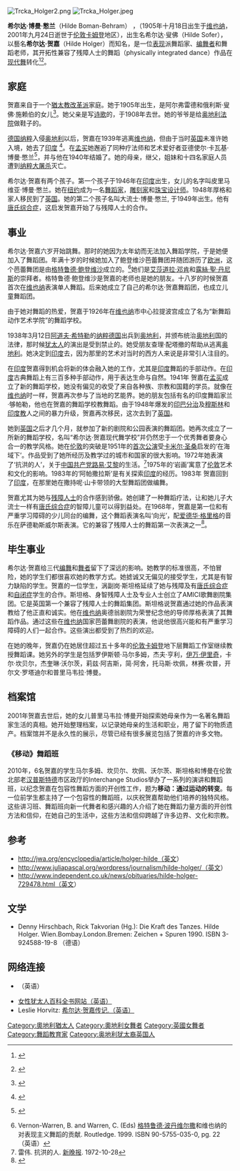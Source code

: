 [[File:Trcka_Holger2.png|thumb]]
[[File:Trcka_Holger.jpeg|thumb]]

'''希尔达·博曼·憋兰'''（Hilde Boman-Behram） ，（1905年十月18日出生于[[维也纳|维也纳]]， 2001年九月24日逝世于[[伦敦|伦敦]][[康登鎮|卡姆登]]地区），出生名希尔达·叟佛（Hilde Sofer），以藝名'''希尔达·贺嘉'''（Hilde Holger）而知名，是一位[[表现主义|表现]]派舞蹈家、[[编舞者|编舞者]]和舞蹈老师，其开拓性兼容了残障人士的舞蹈（physically integrated dance）作品在[[现代舞|现代舞]]转化<ref>{{Internetquelle | url=http://www.hildeholger.com/ | titel=希尔达·贺嘉 | titelerg=中欧表现的舞者 | hrsg=www.hildeholger.com | datum=2007 | zugriff=2012-12-18 | sprache=en }} {{Wayback|url=http://www.hildeholger.com/ |date=20061114194324 }}</ref><ref>{{Internetquelle | url=http://50yearsindance.com/category/hilde-holger/ | titel=希尔达·贺嘉 | titelerg=中欧表现的舞者 | hrsg=www.50yearsindance.com | datum=2011 | zugriff=2016-02-12 | sprache=en | offline=ja | archiv-url=https://web.archive.org/web/20160212205154/http://50yearsindance.com/category/hilde-holger/ | archiv-datum=2016-02-12 | title=存档副本 | access-date=2016-02-12 | archive-url=https://web.archive.org/web/20160212205154/http://50yearsindance.com/category/hilde-holger/ | archive-date=2016-02-12 | dead-url=yes }} {{Wayback|url=http://50yearsindance.com/category/hilde-holger/ |date=20160212205154 }}</ref>。

== 家庭 ==

贺嘉来自于一个[[猶太教改革派|猶太教改革派]]家庭。她于1905年出生，是阿尔弗雷德和俄利斯·叟佛·施赖伯的女儿<ref>{{Internetquelle | url=http://jwa.org/encyclopedia/article/holger-hilde | titel=希尔达·贺嘉 | autor=Marina Sassenberg | hrsg=女性犹太人百科全书 | zugriff=2012-12-18 | sprache=en }} {{Wayback|url=http://jwa.org/encyclopedia/article/holger-hilde |date=20100408232906 }}</ref>。她父亲是写[[诗歌|诗歌]]的，于1908年去世。她的爷爷是给[[奥地利皇帝|奥地利法院]]做鞋子的。

[[德国|德国]][[纳粹|纳粹]]入侵[[奥地利|奥地利]]以后，贺嘉在1939年逃离[[维也纳|维也纳]]，但由于当时[[英国|英国]]未准许她入境，她去了[[印度|印度]] <ref>{{Internetquelle | url=http://www.guardian.co.uk/news/2000/mar/08/guardianobituaries2 | titel=亚·波曼 | titelerg=Scientist on an unresolved search for a cancer cure | autor=Julia Pascal | hrsg=[[衛報|衛報]] | datum=2000-03-08 | zugriff=2012-12-18 | sprache=en }} {{Wayback|url=http://www.guardian.co.uk/news/2000/mar/08/guardianobituaries2 |date=20210218153408 }}</ref>。在[[孟买|孟买]]她邂逅了同种疗法师和艺术爱好者亚德使尔·卡瓦基·博曼·憋兰<ref name="sueyounghistories.com">{{Internetquelle | url=http://sueyounghistories.com/archives/2008/12/22/ardeshir-kavasji-boman-behram-1909-2000/ | titel=Ardeshir Kavasji Boman Behram 1909–2000 | hrsg=sueyounghistories.com | datum=2008-12-22 | zugriff=2012-12-18 | sprache=en }} {{Wayback|url=http://sueyounghistories.com/archives/2008/12/22/ardeshir-kavasji-boman-behram-1909-2000/ |date=20180626164219 }}</ref>，并与他在1940年结婚了。她的母亲，继父，姐妹和十四名家庭人员遭到[[纳粹大屠杀|纳粹大屠杀]]灭亡。

希尔达·贺嘉有两个孩子。第一个孩子于1946年在[[印度|印度]]出生，女儿的名字叫皮里马维亚·博曼·憋兰。她在[[纽约|纽约]]成为一名[[舞蹈家|舞蹈家]]，[[雕刻家|雕刻家]]和[[珠宝设计师|珠宝设计师]]。1948年厚格和家人移民到了[[英国|英国]]。她的第二个孩子名叫大流士·博曼·憋兰, 于1949年出生。他有[[唐氏综合症|唐氏综合症]]，这启发贺嘉开始了与残障人士的合作。

== 事业 ==

希尔达·贺嘉六岁开始跳舞。那时的她因为太年幼而无法加入舞蹈学院，于是她便加入了舞蹈团。年满十岁的时候她加入了鲍登维沙芭蕾舞团并随团游历了[[欧洲|欧洲]]，这个芭蕾舞团是由[[格特鲁德·波丹维尔撒|格特鲁德·鲍登维沙]]成立的。<ref>Vernon-Warren, B. and Warren, C. (Eds) [[格特鲁德·波丹维尔撒|格特鲁德·波丹维尔撒]]和维也纳的对表现主义舞蹈的贡献. Routledge. 1999. ISBN 90-5755-035-0, pg. 22 （英语）</ref>她们是[[艾莎道拉·邓肯|艾莎道拉·邓肯]]和[[露絲·聖·丹尼斯|露絲·聖·丹尼斯]]的崇拜者。格特鲁德·鲍登维沙是贺嘉的老师也是她的朋友。十八岁的时候贺嘉首次在[[维也纳|维也纳]]表演单人舞蹈。后来她成立了自己的希尔达·贺嘉舞蹈团，也成立儿童舞蹈团。

由于她对舞蹈的热爱，贺嘉于1926年在[[维也纳|维也纳]]市中心拉提波宫成立了名为“新舞蹈动作艺术学院”的舞蹈学校。

1938年3月12日[[阿道夫·希特勒|阿道夫·希特勒]]的[[纳粹德国|纳粹德国]]出兵到[[奥地利|奥地利]]，并颁布统治[[奥地利|奥地利]]国的法律，那时候[[犹太人|犹太人]]的演出是受到禁止的。她受朋友查理·配塔撤的帮助从逃离[[奥地利|奥地利]]。她决定到[[印度|印度]]去，因为那里的艺术对当时的西方人来说是非常引人注目的。

在[[印度|印度]]贺嘉得到机会将新的体会融入她的工作，尤其是[[印度|印度]]舞蹈的手部动作。在[[印度|印度]]古典舞蹈上有三百多种手部动作，用于表达生命与自然。1941年 贺嘉在[[孟买|孟买]]成立了新的舞蹈学校，她没有偏见的收受了来自各种族、宗教和国籍的学员。就像在[[维也纳|维也纳]]时一样，贺嘉再次参与了当地的艺能界。她的朋友包括有名的印度舞蹈家兰·够帕勒，他也在贺嘉的舞蹈学校教舞蹈。由于1948年爆发的[[印巴分治|印巴分治]]及[[穆斯林|穆斯林]]和[[印度教|印度教]]人之间的暴力升级，贺嘉再次移民，这次去到了[[英国|英国]]。

她到[[英国|英国]]之后才几个月，就参加了新的剧院和公园表演的舞蹈团。她再次成立了一所新的舞蹈学校，名叫“希尔达·贺嘉现代舞学校”并仍然忠于一个优秀舞者要身心合一的教学风格。她在[[伦敦|伦敦]]的突破是1951年的[[首演|首次公演]]受[[卡米爾·聖桑|卡米尔·圣桑]]启发的‘在海域下’。作品受到了她所经历及教学过的城市和国家的很大影响。1972年她表演了‘抗洪的人’，关于[[中国共产党|中国共产党]][[路易·艾黎|路易·艾黎]]的生活。<ref>雷伟. 抗洪的人. [[新晚报|新晚报]]. 1972-10-28</ref>1975年的‘岩画’寓意了[[伦敦|伦敦]]艺术和文化的影响。1983年的‘阿帕撒拉斯’是有关探索[[印度|印度]]的经历。1983年 贺嘉回到了[[印度|印度]]，在那里她在撒持呢·山卡带领的大型舞蹈团做编舞。

贺嘉尤其为她与[[残障人士|残障人士]]的合作感到骄傲。她创建了一种舞蹈疗法，让和她儿子大流士一样有[[唐氏综合症|唐氏综合症]]的智障儿童可以得到益处。在1968年，贺嘉是第一位和有严重学习障碍的少儿同台的编舞，这个舞蹈表演名叫‘向光’，配[[爱德华·格里格|爱德华·格里格]]的音乐在萨德勒斯威尔斯表演。它的兼容了残障人士的舞蹈第一次表演之一<ref>{{Internetquelle | url=http://www.guardian.co.uk/news/2001/sep/26/guardianobituaries1 | titel=希尔达·贺嘉 | titelerg=As a dancer and teacher she kept the spirit of German expressionism alive in London | autor=Julia Pascal | hrsg=[[衛報|衛報]] | datum=2001-09-26 | zugriff=2012-12-27 | sprache=en}}</ref>。

== 毕生事业 ==

希尔达·贺嘉给三代[[编舞|编舞]]和[[舞者|舞者]]留下了深远的影响。她教学的标准很高，不怕冒险，她的学生们都很喜欢她的教学方式。她摅诚又无偏见的接受学生，尤其是有智力缺陷的学生。贺嘉的一位学生，涡副岗·斯坦格延续了她与残障及有[[唐氏综合症|唐氏综合症]]和[[自闭症|自闭症]]学生的合作。斯坦格、身智残障人士及专业人士创立了AMICI歌舞剧院集团。它是英国第一个兼容了残障人士的舞蹈集团。斯坦格说贺嘉通过她的作品表演教给了他正直和诚实。他在[[维也纳|维也纳]]奥德翁剧院为荣誉纪念他的导师厚格表演了其舞蹈作品。通过这些在[[维也纳|维也纳]]国家芭蕾舞剧院的表演，他说他很高兴能和有严重学习障碍的人们一起合作。这些演出都受到了热烈的欢迎。

在她的晚年，贺嘉仍在她居住超过五十多年的[[伦敦|伦敦]][[康登鎮|卡姆登]]地下层舞蹈工作室继续教授舞蹈课。她另外的学生是包括罗伊斯顿·马尔多姆，杰夫·亨利，[[伊万·伊里奇|伊万·伊里奇]]，卡尔·坎贝尔，杰奎琳·沃尔茨，莉兹·阿吉斯，简·阿舍，托马斯·坎佩，林赛·坎普，开尔文·罗塔迪尔和普里马韦拉·博曼。

== 档案馆 ==

2001年贺嘉去世后，她的女儿普里马韦拉·博曼开始探索她母亲作为一名著名舞蹈家生活的真相。她开始整理档案，以记录她母亲的生活和职业，用了留下的物质遗产。档案馆并不是永久性的展示，尽管已经有很多展览包括了贺嘉的许多文物。

===《移动》舞蹈班 ===

2010年，6名贺嘉的学生马尔多姆、坎贝尔、坎佩、沃尔茨、斯坦格和博曼在伦敦北部老[[汉普斯特德|汉普斯特德]]市区政厅的Interchange Studios举办了一系列的演讲和舞蹈班，以纪念贺嘉在包容性舞蹈方面的开创性工作，题为'''移动：通过运动的转变'''。每一位前学生都主持了一个包容性的舞蹈班，以庆祝贺嘉帮助他们培养的独特风格。这些讲习班、舞蹈班向新一代舞者和感兴趣的人介绍了她在舞蹈力量方面的开创性方法和信仰，在她自己的生活中，这些方法和信仰跨越了许多边界、文化和宗教。

== 参考 ==
{{Reflist}}
* http://jwa.org/encyclopedia/article/holger-hilde（英文）{{dead link|date=2018年2月 |bot=InternetArchiveBot |fix-attempted=yes }}
* http://www.juliapascal.org/wordpress/journalism/hilde-holger/（英文）{{dead link|date=2018年2月 |bot=InternetArchiveBot |fix-attempted=yes }}
* http://www.independent.co.uk/news/obituaries/hilde-holger-729478.html（英文）{{Dead link}}

== 文学 ==
* Denny Hirschbach, Rick Takvorian (Hg.): Die Kraft des Tanzes. Hilde Holger. Wien.Bombay.London.Bremen: Zeichen + Spuren 1990. ISBN 3-924588-19-8 （德语）

== 网络连接 ==
{{Commonscat|Hilde Holger|希尔德·厚格}}
* {{官方网站|http://www.hildeholger.com}}（英语）{{dead link|date=2018年2月 |bot=InternetArchiveBot |fix-attempted=yes }}
* [http://jwa.org/encyclopedia/article/holger-hilde 女性犹太人百科全书网站（英语）] {{Wayback|url=http://jwa.org/encyclopedia/article/holger-hilde |date=20100408232906 }}
* Leslie Horvitz: [http://hildeholger.com/index.php?option=com_content&task=view&id=12&Itemid=26 希尔达·贺嘉传记.（英语）] {{Wayback|url=http://hildeholger.com/index.php?option=com_content&task=view&id=12&Itemid=26 |date=20120303065751 }}

{{DEFAULTSORT: Holger, Hilde}}
[[Category:奧地利猶太人|Category:奧地利猶太人]]
[[Category:奧地利女舞者|Category:奧地利女舞者]]
[[Category:英國女舞者|Category:英國女舞者]]
[[Category:舞蹈教育家|Category:舞蹈教育家]]
[[Category:奥地利犹太裔英国人|Category:奥地利犹太裔英国人]]